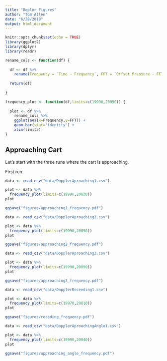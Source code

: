 ```yaml
---
title: "Dopler Figures"
author: "Tom Allen"
date: "6/28/2018"
output: html_document
---
```


```r
knitr::opts_chunk$set(echo = TRUE)
library(ggplot2)
library(dplyr)
library(readr)
```


```r

rename_cols <- function(df) {
  
  df <- df %>% 
    rename(Frequency = `Time - Frequency`, FFT = `Offset Pressure - FFT`)
  
  return(df)
  
}

frequency_plot <- function(df,limits=c(19990,20050)) {
  
  plot <- df %>% 
    rename_cols %>% 
    ggplot(aes(x=Frequency,y=FFT)) +
    geom_bar(stat="identity") +
    xlim(limits)
}


```


## Approaching Cart

Let's start with the three runs where the cart is approaching.  

First run.  
```r

data <- read_csv("data/DopplerAproaching1.csv")

plot <- data %>% 
  frequency_plot(limits=c(19990,20030))
plot

ggsave("figures/approaching1_frequency.pdf")

```


```r

data <- read_csv("data/DopplerAproaching2.csv")

plot <- data %>% 
  frequency_plot(limits=c(19990,20050))
plot

ggsave("figures/approaching2_frequency.pdf")
```

```r

data <- read_csv("data/DopplerAproaching3.csv")

plot <- data %>% 
  frequency_plot(limits=c(19990,20090))
plot

ggsave("figures/approaching3_frequency.pdf")

```

```r

data <- read_csv("data/DopplerReceeding1.csv")

plot <- data %>% 
  frequency_plot(limits=c(19970,20010))
plot

ggsave("figures/receding_frequency.pdf")

```

```r

data <- read_csv("data/DopplerAproachingAngle1.csv")

plot <- data %>% 
  frequency_plot(limits=c(19990,20040))
plot

ggsave("figures/approaching_angle_frequency.pdf")

```

